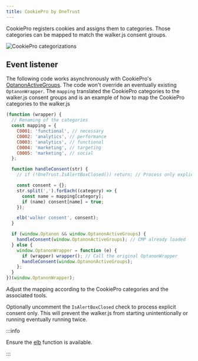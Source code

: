 ```yaml
---
title: CookiePro by OneTrust
---
```


CookiePro registers cookies and assigns them to categories. Those categories can
be mapped to match the walker.js consent groups.

![CookiePro categorizations](./cookiepro-categorizations.png)

## Event listener

The following code works asynchronously with CookiePro's
[OptanonActiveGroups](https://my.onetrust.com/s/article/UUID-66bcaaf1-c7ca-5f32-6760-c75a1337c226).
The code won't override an eventually existing `OptanonWrapper`. The `mapping`
translated the CookiePro categories to the walker.js consent groups and is an
example of how to map the CookiePro categories to the walker.js

```js
(function (wrapper) {
  // Renaming of the categories
  const mapping = {
    C0001: 'functional', // necessary
    C0002: 'analytics', // performance
    C0003: 'analytics', // functional
    C0004: 'marketing', // targeting
    C0005: 'marketing', // social
  };

  function handleConsent(str) {
    // if (!OneTrust.IsAlertBoxClosed()) return; // Process only explicit consent

    const consent = {};
    str.split(',').forEach((category) => {
      const name = mapping[category];
      if (name) consent[name] = true;
    });

    elb('walker consent', consent);
  }

  if (window.Optanon && window.OptanonActiveGroups) {
    handleConsent(window.OptanonActiveGroups); // CMP already loaded
  } else {
    window.OptanonWrapper = function (e) {
      if (wrapper) wrapper(); // Call the original OptanonWrapper
      handleConsent(window.OptanonActiveGroups);
    };
  }
})(window.OptanonWrapper);
```

Adjust the mapping according to the CookiePro categories and the associated
tools.

Optionally uncomment the `IsAlertBoxClosed` check to process explicit consent
only. This will prevent the walker.js from starting unintentionally or running
eventually running twice.

:::info

Ensure the [elb](/docs/clients/walkerjs/commands#elb) function is available.

:::
